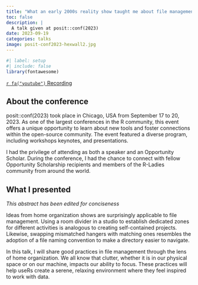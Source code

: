 ```yaml
---
title: "What an early 2000s reality show taught me about file management"
toc: false
description: |
  A talk given at posit::conf(2023)
date: 2023-09-19
categories: talks
image: posit-conf2023-hexwall2.jpg
---
```


```r
#| label: setup
#| include: false
library(fontawesome)
```

<a class="btn btn-light" href="https://youtu.be/J3bxE4y8_Dg?si=qPf4zbWH7RBcXxoT">`r fa("youtube")` 
Recording</a>

## About the conference

posit::conf(2023) took place in Chicago, USA from September 17 to 20, 2023. As 
one of the largest conferences in the R community, this event offers a unique 
opportunity to learn about new tools and foster connections within the 
open-source community. The event featured a diverse program, including workshops 
keynotes, and presentations.

I had the privilege of attending as both a speaker and an Opportunity Scholar. 
During the conference, I had the chance to connect with fellow Opportunity 
Scholarship recipients and members of the R-Ladies community from around the 
world.

## What I presented

*This abstract has been edited for conciseness*

Ideas from home organization shows are surprisingly applicable to file 
management. Using a room divider in a studio to establish dedicated zones 
for different activities is analogous to creating self-contained projects. 
Likewise, swapping mismatched hangers with matching ones resembles the adoption 
of a file naming convention to make a directory easier to navigate.

In this talk, I will share good practices in file management through the lens of 
home organization. We all know that clutter, whether it is in our physical space 
or on our machine, impacts our ability to focus. These practices will help useRs 
create a serene, relaxing environment where they feel inspired to work with data.
